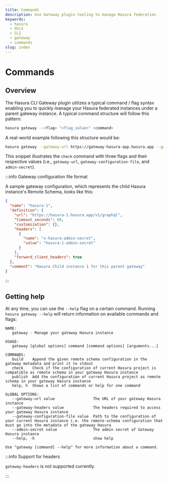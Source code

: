 ```yaml
---
title: Commands
description: Use Gateway plugin tooling to manage Hasura federation
keywords:
  - hasura
  - docs
  - CLI
  - gateway
  - commands
slug: index
---
```


# Commands

## Overview

The Hasura CLI Gateway plugin utilizes a typical command / flag syntax enabling you to quickly manage your Hasura
federated instances under a parent gateway instance. A typical command structure will follow this pattern:

```bash
hasura gateway --<flag> "<flag_value>" <command>
```

A real-world example following this structure would be:

```bash
hasura gateway --gateway-url https://gateway-hasura-app.hasura.app --gateway-configuration-file /path/to/gateway-configuration.json --admin-secret myadminsecret check
```

This snippet illustrates the `check` command with three flags and their respective values (i.e., `gateway-url`,
`gateway-configuration-file`, and `admin-secret`).

:::info Gateway configuration file format

A sample gateway configuration, which represents the child Hasura instance's Remote Schema, looks like this:

```json
{
  "name": "hasura-1",
  "definition": {
    "url": "https://hasura-1.hasura.app/v1/graphql",
    "timeout_seconds": 60,
    "customization": {},
    "headers": [
      {
        "name": "x-hasura-admin-secret",
        "value": "hasura-1-admin-secret"
      }
    ],
    "forward_client_headers": true
  },
  "comment": "Hasura Child instance 1 for this parent gateway"
}
```

:::

## Getting help

At any time, you can use the `--help` flag on a certain command. Running `hasura gateway --help` will return information
on available commands and flags:

```
NAME:
   gateway - Manage your gateway Hasura instance

USAGE:
   gateway [global options] command [command options] [arguments...]

COMMANDS:
   build    Append the given remote schema configuration in the gateway metadata and print it to stdout
   check    Check if the configuration of current Hasura project is compatible as remote schema in your gateway Hasura instance
   publish  Add the configuration of current Hasura project as remote schema in your gateway Hasura instance
   help, h  Shows a list of commands or help for one command

GLOBAL OPTIONS:
   --gateway-url value                 The URL of your gateway Hasura instance
   --gateway-headers value             The headers required to access your gateway Hasura instance
   --gateway-configuration-file value  Path to the configuration of your current Hasura instance i.e. the remote-schema configuration that must go into the metadata of the gateway Hasura
   --admin-secret value                The admin secret of Gateway Hasura instance
   --help, -h                          show help

Use "gateway [command] --help" for more information about a command.
```

:::info Support for headers

`gateway-headers` is not supported currently.

:::
